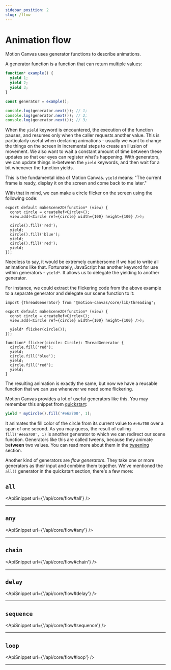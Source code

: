 ```yaml
---
sidebar_position: 2
slug: /flow
---
```



# Animation flow

Motion Canvas uses generator functions to describe animations.

A generator function is a function that can return multiple values:

```ts
function* example() {
  yield 1;
  yield 2;
  yield 3;
}

const generator = example();

console.log(generator.next()); // 1;
console.log(generator.next()); // 2;
console.log(generator.next()); // 3;
```

When the `yield` keyword is encountered, the execution of the function pauses,
and resumes only when the caller requests another value. This is particularly
useful when declaring animations - usually we want to change the things on the
screen in incremental steps to create an illusion of movement. We also want to
wait a constant amount of time between these updates so that our eyes can
register what's happening. With generators, we can update things in-between the
`yield` keywords, and then wait for a bit whenever the function yields.

This is the fundamental idea of Motion Canvas. `yield` means: "The current frame
is ready, display it on the screen and come back to me later."

With that in mind, we can make a circle flicker on the screen using the
following code:

```tsx
export default makeScene2D(function* (view) {
  const circle = createRef<Circle>();
  view.add(<Circle ref={circle} width={100} height={100} />);

  circle().fill('red');
  yield;
  circle().fill('blue');
  yield;
  circle().fill('red');
  yield;
});
```

Needless to say, it would be extremely cumbersome if we had to write all
animations like that. Fortunately, JavaScript has another keyword for use within
generators - `yield*`. It allows us to delegate the yielding to another
generator.

For instance, we could extract the flickering code from the above example to a
separate generator and delegate our scene function to it:

```tsx
import {ThreadGenerator} from '@motion-canvas/core/lib/threading';

export default makeScene2D(function* (view) {
  const circle = createRef<Circle>();
  view.add(<Circle ref={circle} width={100} height={100} />);

  yield* flicker(circle());
});

function* flicker(circle: Circle): ThreadGenerator {
  circle.fill('red');
  yield;
  circle.fill('blue');
  yield;
  circle.fill('red');
  yield;
}
```

The resulting animation is exactly the same, but now we have a reusable function
that we can use whenever we need some flickering.

Motion Canvas provides a lot of useful generators like this. You may remember
this snippet from [quickstart](/docs/quickstart):

```ts
yield * myCircle().fill('#e6a700', 1);
```

It animates the fill color of the circle from its current value to `#e6a700`
over a span of one second. As you may guess, the result of calling
`fill('#e6a700', 1)` is another generator to which we can redirect our scene
function. Generators like this are called tweens, because they animate
be**tween** two values. You can read more about them in the
[tweening](/docs/tweening) section.

Another kind of generators are _flow generators_. They take one or more
generators as their input and combine them together. We've mentioned the `all()`
generator in the quickstart section, there's a few more:

## `all`

<ApiSnippet url={'/api/core/flow#all'} />
<hr />

## `any`

<ApiSnippet url={'/api/core/flow#any'} />
<hr />

## `chain`

<ApiSnippet url={'/api/core/flow#chain'} />
<hr />

## `delay`

<ApiSnippet url={'/api/core/flow#delay'} />
<hr />

## `sequence`

<ApiSnippet url={'/api/core/flow#sequence'} />
<hr />

## `loop`

<ApiSnippet url={'/api/core/flow#loop'} />
<hr />

